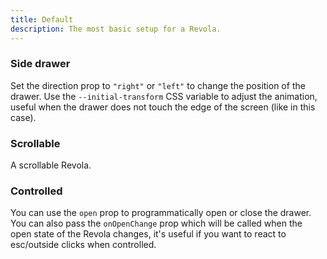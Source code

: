 ```yaml
---
title: Default
description: The most basic setup for a Revola.
---
```


<ComponentPreview name="default-demo" />

### Side drawer

Set the direction prop to `"right"` or `"left"` to change the position of the drawer. Use the `--initial-transform` CSS variable to adjust the animation, useful when the drawer does not touch the edge of the screen (like in this case).

<ComponentPreview name="side-drawer-demo" />

### Scrollable

A scrollable Revola.

<ComponentPreview name="scrollable-demo" />

### Controlled

You can use the `open` prop to programmatically open or close the drawer. You can also pass the `onOpenChange` prop which will be called when the open state of the Revola changes, it's useful if you want to react to esc/outside clicks when controlled.

<ComponentPreview name="controlled-demo" />
